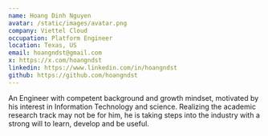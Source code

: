 ```yaml
---
name: Hoang Dinh Nguyen
avatar: /static/images/avatar.png
company: Viettel Cloud
occupation: Platform Engineer
location: Texas, US
email: hoangndst@gmail.com
x: https://x.com/hoangndst
linkedin: https://www.linkedin.com/in/hoangndst
github: https://github.com/hoangndst
---
```

An Engineer with competent background and growth mindset, motivated by his interest in Information Technology and science. Realizing the academic research track may not be for him, he is taking steps into the industry with a strong will to learn, develop and be useful.
